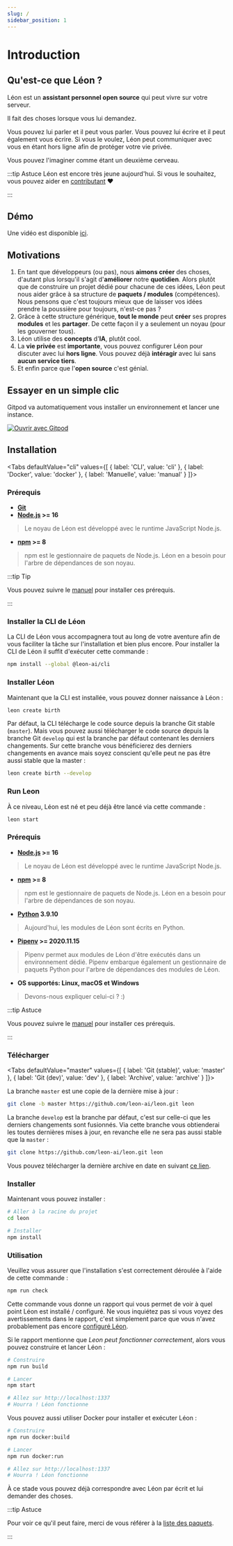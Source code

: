 ```yaml
---
slug: /
sidebar_position: 1
---
```


# Introduction

## Qu'est-ce que Léon ?

Léon est un **assistant personnel open source** qui peut vivre sur votre serveur.

Il fait des choses lorsque vous lui demandez.

Vous pouvez lui parler et il peut vous parler.
Vous pouvez lui écrire et il peut également vous écrire.
Si vous le voulez, Léon peut communiquer avec vous en étant hors ligne afin de protéger votre vie privée.

Vous pouvez l'imaginer comme étant un deuxième cerveau.

:::tip Astuce
Léon est encore très jeune aujourd'hui. Si vous le souhaitez, vous pouvez aider en [contributant](https://github.com/leon-ai/leon/blob/master/.github/CONTRIBUTING.md) ❤️

:::

## Démo

Une vidéo est disponible [ici](https://www.youtube.com/watch?v=kXiOD6J0WIk).

## Motivations

1. En tant que développeurs (ou pas), nous **aimons créer** des choses, d'autant plus lorsqu'il s'agit d'**améliorer** notre **quotidien**. Alors plutôt que de construire un projet dédié pour chacune de ces idées, Léon peut nous aider grâce à sa structure de **paquets / modules** (compétences). Nous pensons que c'est toujours mieux que de laisser vos idées prendre la poussière pour toujours, n'est-ce pas ?
2. Grâce à cette structure générique, **tout le monde** peut **créer** ses propres **modules** et les **partager**. De cette façon il y a seulement un noyau (pour les gouverner tous).
3. Léon utilise des **concepts** d'**IA**, plutôt cool.
4. La **vie privée** est **importante**, vous pouvez configurer Léon pour discuter avec lui **hors ligne**. Vous pouvez déjà **intéragir** avec lui sans **aucun service tiers**.
5. Et enfin parce que l'**open source** c'est génial.

## Essayer en un simple clic

Gitpod va automatiquement vous installer un environnement et lancer une instance.

[![Ouvrir avec Gitpod](https://gitpod.io/button/open-in-gitpod.svg)](https://gitpod.io/#https://github.com/leon-ai/leon)

## Installation


<Tabs
  defaultValue="cli"
  values={[
    { label: 'CLI', value: 'cli' },
    { label: 'Docker', value: 'docker' },
    { label: 'Manuelle', value: 'manual' }
  ]}>
  <TabItem value="cli">

### Prérequis

- **[Git](https://git-scm.com/)**
- **[Node.js](https://nodejs.org/) >= 16**
> Le noyau de Léon est développé avec le runtime JavaScript Node.js.
- **[npm](https://npmjs.com/) >= 8**
> npm est le gestionnaire de paquets de Node.js. Léon en a besoin pour l'arbre de dépendances de son noyau.

:::tip Tip

Vous pouvez suivre le [manuel](/fr-FR/how-to/) pour installer ces prérequis.

:::

### Installer la CLI de Léon

La CLI de Léon vous accompagnera tout au long de votre aventure afin de vous faciliter la tâche sur l'installation et bien plus encore.
Pour installer la CLI de Léon il suffit d'exécuter cette commande :

```bash
npm install --global @leon-ai/cli
```

### Installer Léon

Maintenant que la CLI est installée, vous pouvez donner naissance à Léon :

```bash
leon create birth
```

Par défaut, la CLI télécharge le code source depuis la branche Git stable (`master`). Mais vous pouvez aussi télécharger le code source depuis la branche Git `develop` qui est la branche par défaut contenant les derniers changements.
Sur cette branche vous bénéficierez des derniers changements en avance mais soyez conscient qu'elle peut ne pas être aussi stable que la master :

```bash
leon create birth --develop
```

### Run Leon

À ce niveau, Léon est né et peu déjà être lancé via cette commande :

```bash
leon start
```

  </TabItem>
  <TabItem value="manual">

### Prérequis

- **[Node.js](https://nodejs.org/) >= 16**
> Le noyau de Léon est développé avec le runtime JavaScript Node.js.
- **[npm](https://npmjs.com/) >= 8**
> npm est le gestionnaire de paquets de Node.js. Léon en a besoin pour l'arbre de dépendances de son noyau.
- **[Python](https://www.python.org/downloads/release/python-3910/) 3.9.10**
> Aujourd'hui, les modules de Léon sont écrits en Python.
- **[Pipenv](https://docs.pipenv.org) >= 2020.11.15**
> Pipenv permet aux modules de Léon d'être exécutés dans un environnement dédié. Pipenv embarque également un gestionnaire de paquets Python pour l'arbre de dépendances des modules de Léon.
- **OS supportés: Linux, macOS et Windows**
> Devons-nous expliquer celui-ci ? :)

:::tip Astuce

Vous pouvez suivre le [manuel](/fr-FR/how-to/) pour installer ces prérequis.

:::

### Télécharger

<Tabs
  defaultValue="master"
  values={[
    { label: 'Git (stable)', value: 'master' },
    { label: 'Git (dev)', value: 'dev' },
    { label: 'Archive', value: 'archive' }
  ]}>
  <TabItem value="master">

La branche `master` est une copie de la dernière mise à jour :

```bash
git clone -b master https://github.com/leon-ai/leon.git leon
```

  </TabItem>
  <TabItem value="dev">

La branche `develop` est la branche par défaut, c'est sur celle-ci que les derniers changements sont fusionnés. Via cette branche vous obtienderai les toutes dernières mises à jour, en revanche elle ne sera pas aussi stable que la `master` :

```bash
git clone https://github.com/leon-ai/leon.git leon
```

  </TabItem>
  <TabItem value="archive">

Vous pouvez télécharger la dernière archive en date en suivant [ce lien](https://github.com/leon-ai/leon/releases/latest).

  </TabItem>
</Tabs>

### Installer

Maintenant vous pouvez installer :

```bash
# Aller à la racine du projet
cd leon

# Installer
npm install
```

### Utilisation

Veuillez vous assurer que l'installation s'est correctement déroulée à l'aide de cette commande :

```bash
npm run check
```

Cette commande vous donne un rapport qui vous permet de voir à quel point Léon est installé / configuré. Ne vous inquiétez pas si vous voyez des avertissements dans le rapport, c'est simplement parce que vous n'avez probablement pas encore [configuré Léon](/fr-FR/configuration).

Si le rapport mentionne que *Leon peut fonctionner correctement*, alors vous pouvez construire et lancer Léon :

```bash
# Construire
npm run build

# Lancer
npm start

# Allez sur http://localhost:1337
# Hourra ! Léon fonctionne
```

  </TabItem>
  <TabItem value="docker">

Vous pouvez aussi utiliser Docker pour installer et exécuter Léon :

```bash
# Construire
npm run docker:build

# Lancer
npm run docker:run

# Allez sur http://localhost:1337
# Hourra ! Léon fonctionne
```

  </TabItem>
</Tabs>

À ce stade vous pouvez déjà correspondre avec Léon par écrit et lui demander des choses.

:::tip Astuce

Pour voir ce qu'il peut faire, merci de vous référer à la [liste des paquets](https://github.com/leon-ai/leon/tree/master/packages).

:::

